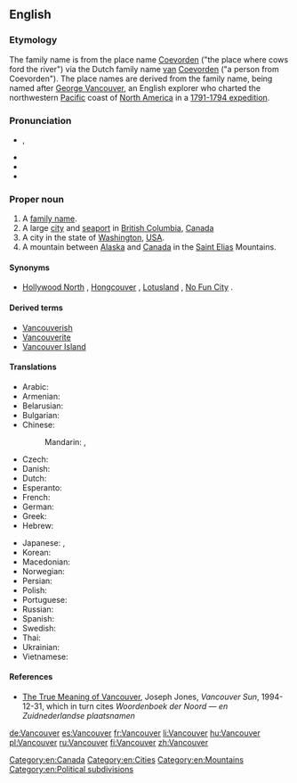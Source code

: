 ==English==

===Etymology===
The family name is from the {{etyl|nl|en}} place name [[Coevorden]] ("the place where cows ford the river") via the Dutch family name [[van]] [[Coevorden]] ("a person from Coevorden").  The place names are derived from the family name, being named after [[w:George Vancouver|George Vancouver]], an English explorer who charted the northwestern [[Pacific]] coast of [[North America]] in a [[w:Vancouver Expedition|1791-1794 expedition]].

===Pronunciation===
* {{IPA|/væŋˈkuː.vɚ/|/vænˈkuː.vɚ/}}, {{X-SAMPA|/v{N"ku:.v@`/|/v{n"ku:.v@`/}}
* {{audio|En-ca-Vancouver.ogg|Vancouver (Canadian)}}
* {{audio|en-us-Vancouver.ogg|Vancouver (US)}}
* {{rhymes|uːvə(r)}}

===Proper noun===
{{wikipedia|Vancouver|Vancouver, British Columbia}}
{{wikipedia|Vancouver, Washington}}
{{en-proper noun}}

# A [[family name]].
# A large [[city]] and [[seaport]] in [[British Columbia]], [[Canada]]
# A city in the state of [[Washington]], [[USA]].
# A mountain between [[Alaska]] and [[Canada]] in the [[Saint Elias]] Mountains.

====Synonyms====
* {{sense|Canadian city}} [[Hollywood North]] {{qualifier|informal}}, [[Hongcouver]] {{qualifier|informal|somewhat derogatory}}, [[Lotusland]] {{qualifier|informal}}, [[No Fun City]] {{qualifier|informal|usually pejorative}}.

====Derived terms====
* [[Vancouverish]]
* [[Vancouverite]]
* [[Vancouver Island]]

====Translations====
{{trans-top|city}}
* Arabic: {{t-|ar|فانكوفر|m|tr=fankuufar}}
* Armenian: {{t-|hy|Վանկուվեր|tr=Vankuver}}
* Belarusian: {{t-|be|Ванкувер|m|tr=Vankúver}}
* Bulgarian: {{t-|bg|Ванкувър|m|tr=Vankúvǎr}}
* Chinese:
*: Mandarin: {{t-|cmn|溫哥華|sc=Hani}}, {{t-|cmn|温哥华|tr=Wēngēhuá|sc=Hani}}
* Czech: {{t-|cs|Vancouver|m}}
* Danish: {{t-|da|Vancouver}}
* Dutch: {{t-|nl|Vancouver}}
* Esperanto: {{t-|eo|Vankuvero}}
* French: {{t+|fr|Vancouver}}
* German: {{t+|de|Vancouver}}
* Greek: {{t-|el|Βανκούβερ|tr=Vankoúver}}
* Hebrew: {{t-|he|ונקובר}}
{{trans-mid}}
* Japanese: {{t-|ja|ヴァンクーヴァー|tr=Vankūvā}}, {{t-|ja|バンクーバー|tr=Bankūbā}}
* Korean: {{t-|ko|밴쿠버|tr=baenkubeo|sc=Hang}}
* Macedonian: {{t-|mk|Ванкувер|m|tr=Vankúver|sc=Cyrl}}
* Norwegian: {{t-|no|Vancouver}}
* Persian: {{t-|fa|ونکوور|tr=Vankuver}}
* Polish: {{t+|pl|Vancouver}}
* Portuguese: {{t-|pt|Vancouver}}
* Russian: {{t-|ru|Ванкувер|m|tr=Vankúver}}
* Spanish: {{t+|es|Vancouver}}
* Swedish: {{t-|sv|Vancouver}}
* Thai: {{t-|th|แวนคูเวอร์|tr=waenkoower}}
* Ukrainian: {{t-|uk|Ванкувер|m|tr=Vankúver}}
* Vietnamese: {{t-|vi|Vancouver}}
{{trans-bottom}}

====References====
* [http://www.library.ubc.ca./jones/vanety.html The True Meaning of Vancouver], Joseph Jones, ''Vancouver Sun'', 1994-12-31, which in turn cites ''Woordenboek der Noord &mdash; en Zuidnederlandse plaatsnamen''

[[Category:en:Canada]]
[[Category:en:Cities]]
[[Category:en:Mountains]]
[[Category:en:Political subdivisions]]

[[de:Vancouver]]
[[es:Vancouver]]
[[fr:Vancouver]]
[[li:Vancouver]]
[[hu:Vancouver]]
[[pl:Vancouver]]
[[ru:Vancouver]]
[[fi:Vancouver]]
[[zh:Vancouver]]